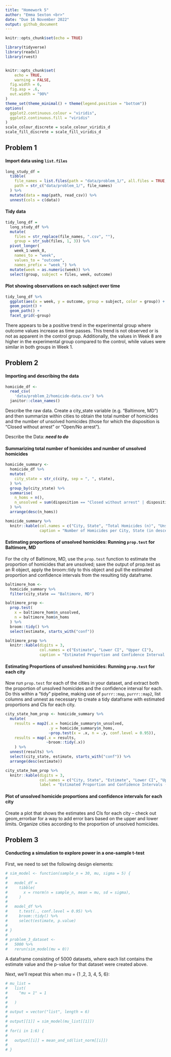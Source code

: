 ```yaml
---
title: "Homework 5"
author: "Emma Sexton <br>"
date: "Due 16 November 2022"
output: github_document
---
```


```r
knitr::opts_chunk$set(echo = TRUE)
```

```r
library(tidyverse)
library(readxl)
library(rvest)


knitr::opts_chunk$set(
	echo = TRUE,
	warning = FALSE,
  fig.width = 6,
  fig.asp = .6,
  out.width = "90%"
)
theme_set(theme_minimal() + theme(legend.position = "bottom"))
options(
  ggplot2.continuous.colour = "viridis",
  ggplot2.continuous.fill = "viridis"
)
scale_colour_discrete = scale_colour_viridis_d
scale_fill_discrete = scale_fill_viridis_d
```

## Problem 1

#### Import data using `list.files`

```r
long_study_df =
  tibble(
    file_names = list.files(path = "data/problem_1/", all.files = TRUE, no.. = TRUE),
    path = str_c("data/problem_1/", file_names)
  ) %>% 
  mutate(data = map(path, read_csv)) %>% 
  unnest(cols = c(data))
```


#### Tidy data

```r
tidy_long_df = 
  long_study_df %>% 
  mutate(
    files = str_replace(file_names, ".csv", ""),
    group = str_sub(files, 1, 3)) %>% 
  pivot_longer(
    week_1:week_8,
    names_to = "week",
    values_to = "outcome",
    names_prefix = "week_") %>% 
  mutate(week = as.numeric(week)) %>%
  select(group, subject = files, week, outcome)
```

#### Plot showing observations on each subject over time

```r
tidy_long_df %>% 
  ggplot(aes(x = week, y = outcome, group = subject, color = group)) + 
  geom_point() + 
  geom_path() + 
  facet_grid(~group)
```

There appears to be a positive trend in the experimental group where outcome values increase as time passes. This trend is not observed or is not as apparent in the control group. Additionally, the values in Week 8 are higher in the experimental group compared to the control, while values were similar in both groups in Week 1. 


## Problem 2

#### Importing and describing the data
```r
homicide_df <- 
  read_csv(
    'data/problem_2/homicide-data.csv') %>%  
  janitor::clean_names()
```

Describe the raw data. Create a city_state variable (e.g. “Baltimore, MD”) and then summarize within cities to obtain the total number of homicides and the number of unsolved homicides (those for which the disposition is “Closed without arrest” or “Open/No arrest”).

Describe the Data: ***need to do***


#### Summarizing total number of homicides and number of unsolved homicides

```r
homicide_summary <- 
  homicide_df %>% 
  mutate(
    city_state = str_c(city, sep = ", ", state),
  ) %>% 
  group_by(city_state) %>% 
  summarise(
    n_homs = n(),
    n_unsolved = sum(disposition == "Closed without arrest" | disposition == "Open/No arrest")
  ) %>% 
  arrange(desc(n_homs))

homicide_summary %>% 
  knitr::kable(col.names = c("City, State", "Total Homicides (n)", "Unsolved Homicides(n)"), 
               caption = "Number of Homicides per City, State (in descending order)")
```


#### Estimating proportions of unsolved homicides: Running `prop.test` for Baltimore, MD

For the city of Baltimore, MD, use the `prop.test` function to estimate the proportion of homicides that are unsolved; save the output of prop.test as an R object, apply the broom::tidy to this object and pull the estimated proportion and confidence intervals from the resulting tidy dataframe.

```r
baltimore_hom <-
  homicide_summary %>% 
  filter(city_state == "Baltimore, MD")

baltimore_prop <-
  prop.test(
    x = baltimore_hom$n_unsolved, 
    n = baltimore_hom$n_homs
  ) %>% 
  broom::tidy() %>% 
  select(estimate, starts_with("conf"))

baltimore_prop %>% 
  knitr::kable(digits = 3, 
               col.names = c("Estimate", "Lower CI", "Upper CI"), 
               caption = "Estimated Proportion and Confidence Interval (CI) for Unsolved Homicides in Baltimore, MD")
```



#### Estimating Proportions of unsolved homicides: Running `prop.test` for each city

Now run `prop.test` for each of the cities in your dataset, and extract both the proportion of unsolved homicides and the confidence interval for each. Do this within a “tidy” pipeline, making use of `purrr::map`, `purrr::map2`, list columns and unnest as necessary to create a tidy dataframe with estimated proportions and CIs for each city.

```r
city_state_hom_prop <- homicide_summary %>% 
  mutate(
    results = map2(.x = homicide_summary$n_unsolved, 
                   .y = homicide_summary$n_homs, 
                   ~prop.test(x = .x, n = .y, conf.level = 0.95)),
    results = map(.x = results, 
                  ~broom::tidy(.x))
    ) %>% 
  unnest(results) %>% 
  select(city_state, estimate, starts_with("conf")) %>% 
  arrange(desc(estimate))

city_state_hom_prop %>% 
  knitr::kable(digits = 3, 
               col.names = c("City, State", "Estimate", "Lower CI", "Upper CI"), 
               label = "Estimated Proportion and Confidence Intervals (CI) for Unsolved Homicides across the United States (in descending order)")
```


#### Plot of unsolved homicide proportions and confidence intervals for each city

Create a plot that shows the estimates and CIs for each city – check out geom_errorbar for a way to add error bars based on the upper and lower limits. Organize cities according to the proportion of unsolved homicides.



## Problem 3

#### Conducting a simulation to explore power in a one-sample t-test

First, we need to set the following design elements:

```r
# sim_model <- function(sample_n = 30, mu, sigma = 5) {
#   
#   model_df = 
#     tibble(
#       x = rnorm(n = sample_n, mean = mu, sd = sigma),
#     )
#   
#   model_df %>% 
#     t.test(., conf.level = 0.95) %>% 
#     broom::tidy() %>% 
#     select(estimate, p.value)
#   
# }
# 
# problem_3_dataset <- 
#   5000 %>% 
#   rerun(sim_model(mu = 0))

```

A dataframe consisting of 5000 datasets, where each list contains the estimate value and the p-value for that dataset were created above. 

Next, we'll repeat this when mu = {1 ,2, 3, 4, 5, 6}:

```r
# mu_list = 
#   list(
#     "mu = 1" = 1
#     
#   )
# 
# output = vector("list", length = 6)
# 
# output[[1]] = sim_model(mu_list[[1]])
# 
# for(i in 1:6) {
#   
#   output[[i]] = mean_and_sd(list_norm[[i]])
# 
# }

```

